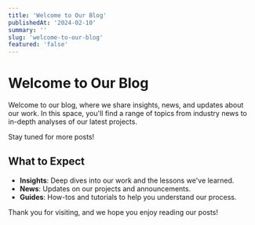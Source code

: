 ```yaml
---
title: 'Welcome to Our Blog'
publishedAt: '2024-02-10'
summary: ''
slug: 'welcome-to-our-blog'
featured: 'false'
---
```


# Welcome to Our Blog

Welcome to our blog, where we share insights, news, and updates about our work. In this space, you'll find a range of topics from industry news to in-depth analyses of our latest projects.

Stay tuned for more posts!

## What to Expect

- **Insights**: Deep dives into our work and the lessons we've learned.
- **News**: Updates on our projects and announcements.
- **Guides**: How-tos and tutorials to help you understand our process.

Thank you for visiting, and we hope you enjoy reading our posts!
